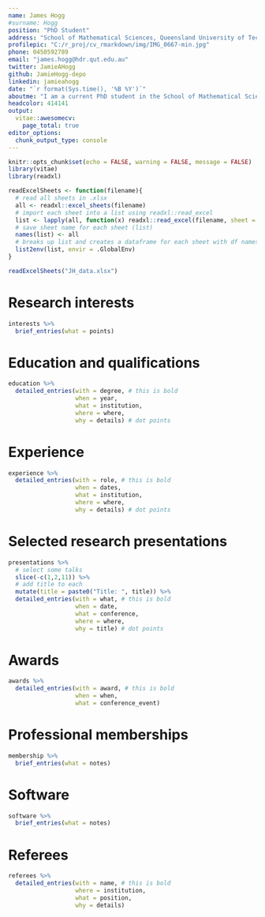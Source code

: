 ```yaml
---
name: James Hogg
#surname: Hogg
position: "PhD Student"
address: "School of Mathematical Sciences, Queensland University of Technology"
profilepic: "C:/r_proj/cv_rmarkdown/img/IMG_0667-min.jpg"
phone: 0450592789
email: "james.hogg@hdr.qut.edu.au"
twitter: JamieAHogg
github: JamieHogg-depo
linkedin: jamieahogg
date: "`r format(Sys.time(), '%B %Y')`"
aboutme: "I am a current PhD student in the School of Mathematical Sciences at the Queensland University of Technology (QUT) under the supervision of Distinguished Professor Kerrie Mengersen, Dr Susanna Cramb, Professor Peter Baade and Dr Jessica Cameron. My PhD work is funded by the internationally-awarded Australian Cancer Atlas, where my role is to develop Bayesian methodology to generate small area level cancer risk factor estimates."
headcolor: 414141
output:
  vitae::awesomecv:
    page_total: true
editor_options: 
  chunk_output_type: console
---
```


```r
knitr::opts_chunk$set(echo = FALSE, warning = FALSE, message = FALSE)
library(vitae)
library(readxl)

readExcelSheets <- function(filename){
  # read all sheets in .xlsx 
  all <- readxl::excel_sheets(filename)
  # import each sheet into a list using readxl::read_excel
  list <- lapply(all, function(x) readxl::read_excel(filename, sheet = x))
  # save sheet name for each sheet (list)
  names(list) <- all
  # breaks up list and creates a dataframe for each sheet with df names matching sheet names
  list2env(list, envir = .GlobalEnv)
}

readExcelSheets("JH_data.xlsx")
```

# Research interests

```r
interests %>% 
  brief_entries(what = points) 
```

# Education and qualifications

```r
education %>% 
  detailed_entries(with = degree, # this is bold 
                   when = year, 
                   what = institution, 
                   where = where,
                   why = details) # dot points
```

# Experience 

```r
experience %>% 
  detailed_entries(with = role, # this is bold 
                   when = dates, 
                   what = institution, 
                   where = where,
                   why = details) # dot points
```

# Selected research presentations

```r
presentations %>% 
  # select some talks
  slice(-c(1,2,11)) %>% 
  # add title to each
  mutate(title = paste0("Title: ", title)) %>% 
  detailed_entries(with = what, # this is bold 
                   when = date, 
                   what = conference, 
                   where = where,
                   why = title) # dot points
```

# Awards

```r
awards %>% 
  detailed_entries(with = award, # this is bold 
                   when = when, 
                   what = conference_event) 
```

# Professional memberships

```r
membership %>% 
  brief_entries(what = notes) 
```

# Software

```r
software %>% 
  brief_entries(what = notes) 
```

# Referees

```r
referees %>% 
  detailed_entries(with = name, # this is bold 
                   where = institution,
                   what = position, 
                   why = details)
```

<!-- # Publications -->

<!-- ```{r} -->
<!-- library(dplyr) -->
<!-- knitr::write_bib(c("vitae", "tibble"), "packages.bib") -->

<!-- bibliography_entries("packages.bib") %>% -->
<!--   arrange(desc(author$family), issued) -->
<!-- ``` -->

